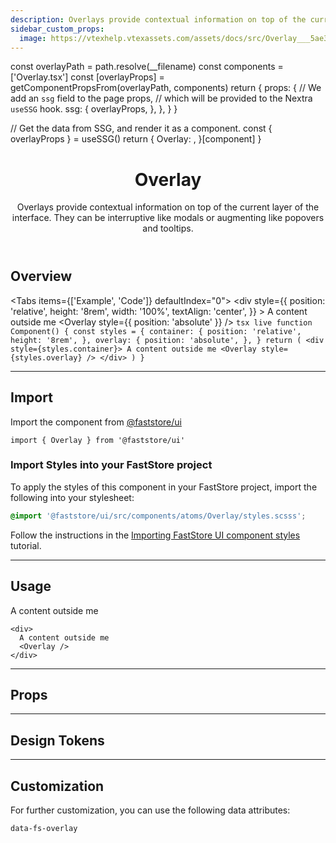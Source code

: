 ```yaml
---
description: Overlays provide contextual information on top of the current layer of the interface.
sidebar_custom_props:
  image: https://vtexhelp.vtexassets.com/assets/docs/src/Overlay___5ae3e4dc6b4b413cf33295d52a64fac0.png
---
```




  const overlayPath = path.resolve(__filename)
  const components = ['Overlay.tsx']
  const [overlayProps] = getComponentPropsFrom(overlayPath, components)
  return {
    props: {
      // We add an `ssg` field to the page props,
      // which will be provided to the Nextra `useSSG` hook.
      ssg: {
        overlayProps,
      },
    },
  }
}

  // Get the data from SSG, and render it as a component.
  const { overlayProps } = useSSG()
  return {
    Overlay: <PropsSection propsList={overlayProps} />,
  }[component]
}

<header>

# Overlay

Overlays provide contextual information on top of the current layer of the interface. They can be interruptive like modals or augmenting like popovers and tooltips.

</header>

## Overview

<Tabs items={['Example', 'Code']} defaultIndex="0">
  <Tab>
    <OverviewSection>
      <div
        style={{
          position: 'relative',
          height: '8rem',
          width: '100%',
          textAlign: 'center',
        }}
      >
        A content outside me
        <Overlay style={{ position: 'absolute' }} />
      </div>
    </OverviewSection>
  </Tab>
  <Tab>
    ```tsx live
    function Component() {
      const styles = {
        container: {
          position: 'relative',
          height: '8rem',
        },
        overlay: {
          position: 'absolute',
        },
      }
      return (
        <div style={styles.container}>
          A content outside me
          <Overlay style={styles.overlay} />
        </div>
      )
    }
    ```
  </Tab>
</Tabs>

---

## Import

Import the component from [@faststore/ui](/../components)

```tsx
import { Overlay } from '@faststore/ui'
```

### Import Styles into your FastStore project

To apply the styles of this component in your FastStore project, import the following into your stylesheet:

```scss copy
@import '@faststore/ui/src/components/atoms/Overlay/styles.scsss';
```

Follow the instructions in the [Importing FastStore UI component styles](/docs/customizing/components#importing-faststore-ui-component-styles) tutorial.

---

## Usage

<OverviewSection>
  <div
    style={{
      position: 'relative',
      height: '8rem',
      width: '100%',
      textAlign: 'center',
    }}
  >
    A content outside me
    <Overlay style={{ position: 'absolute' }} />
  </div>
</OverviewSection>

```tsx live
<div>
  A content outside me
  <Overlay />
</div>
```

---

## Props

<OverlayPropsSection component="Overlay" />

---

## Design Tokens

<TokenTable>
  <TokenRow token="--fs-overlay-bkg-color" value="rgb(0 0 0 / 20%)" isColor />
</TokenTable>

---

## Customization

For further customization, you can use the following data attributes:

`data-fs-overlay`
